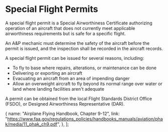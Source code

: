 

# Special Flight Permits

A special flight permit is a Special Airworthiness Certificate authorizing operation of an aircraft that does not currently meet
applicable airworthiness requirements but is safe for a specific flight.

An A&P mechanic must determine the safety of the aircraft before the permit is issued, and the inspection shall be recorded in
the aircraft records.

A special flight permit can be issued for several reasons, including:

- To fly to base where repairs, alterations, or maintenance can be done
- Delivering or exporting an aircraft
- Evacuating an aircraft from an area of impending danger
- Allow an overweight aircraft to fly beyond its normal range over water or land where landing facilities aren't adequate

A permit can be obtained from the local Flight Standards District Office (FSDO), or Designed Airworthiness Representative (DAR).

  {
    name: "Airplane Flying Handbook, Chapter 9-12",
    link: "https://www.faa.gov/regulations_policies/handbooks_manuals/aviation/phak/media/11_phak_ch9.pdf",
  },
];
